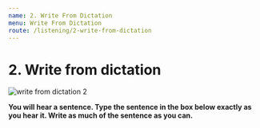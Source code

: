 ```yaml
---
name: 2. Write From Dictation
menu: Write From Dictation
route: /listening/2-write-from-dictation
---
```


# 2. Write from dictation

<Image src="/public/write-from-dictation-2.jpg" alt="write from dictation 2"/>

**You will hear a sentence. Type the sentence in the box below exactly as you hear it. Write as much of the sentence as you can.**

<WriteFromDictationList 
    start={21} total={20} 
    data={WriteFromDictationDataFrom0To100}/>
